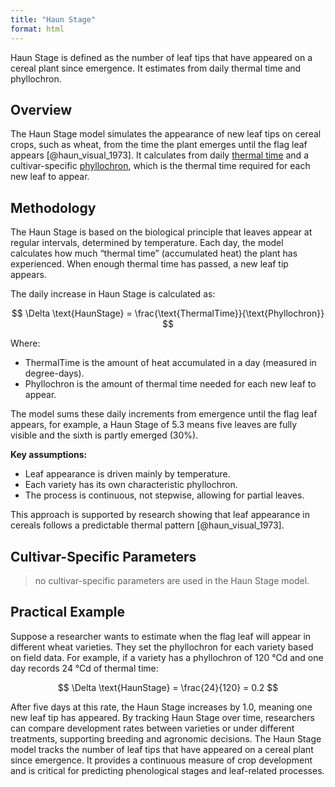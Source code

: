 ```yaml
---
title: "Haun Stage"
format: html
---
```


Haun Stage is defined as the number of leaf tips that have appeared on a cereal plant since emergence. It estimates from daily thermal time and phyllochron.

## Overview

The Haun Stage model simulates the appearance of new leaf tips on cereal crops, such as wheat, from the time the plant emerges until the flag leaf appears [@haun_visual_1973]. It calculates from daily [thermal time](ThermalTime.qmd) and a cultivar-specific [phyllochron](Phyllochron.qmd), which is the thermal time required for each new leaf to appear.  


## Methodology

The Haun Stage is based on the biological principle that leaves appear at regular intervals, determined by temperature. Each day, the model calculates how much “thermal time” (accumulated heat) the plant has experienced. When enough thermal time has passed, a new leaf tip appears.

The daily increase in Haun Stage is calculated as:

$$
\Delta \text{HaunStage} = \frac{\text{ThermalTime}}{\text{Phyllochron}}
$$

Where:

- $\text{ThermalTime}$ is the amount of heat accumulated in a day (measured in degree-days).
- $\text{Phyllochron}$ is the amount of thermal time needed for each new leaf to appear. 

The model sums these daily increments from emergence until the flag leaf appears, for example, a Haun Stage of 5.3 means five leaves are fully visible and the sixth is partly emerged (30%).

**Key assumptions:**

- Leaf appearance is driven mainly by temperature.
- Each variety has its own characteristic phyllochron.
- The process is continuous, not stepwise, allowing for partial leaves.

This approach is supported by research showing that leaf appearance in cereals follows a predictable thermal pattern [@haun_visual_1973].

## Cultivar-Specific Parameters

> no cultivar-specific parameters are used in the Haun Stage model.

## Practical Example

Suppose a researcher wants to estimate when the flag leaf will appear in different wheat varieties. They set the phyllochron for each variety based on field data. For example, if a variety has a phyllochron of 120 °Cd and one day records 24 °Cd of thermal time:

$$
\Delta \text{HaunStage} = \frac{24}{120} = 0.2
$$

After five days at this rate, the Haun Stage increases by 1.0, meaning one new leaf tip has appeared. By tracking Haun Stage over time, researchers can compare development rates between varieties or under different treatments, supporting breeding and agronomic decisions.
The Haun Stage model tracks the number of leaf tips that have appeared on a cereal plant since emergence. It provides a continuous measure of crop development and is critical for predicting phenological stages and leaf-related processes.
